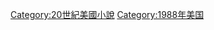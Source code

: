 {{Year by category
|m=1
|c=9
|d=8
|y=8
|cat=美國小說
|sortkey=Novels
|parent=
|subcat=1988年小說
}}

[[Category:20世紀美國小說|Category:20世紀美國小說]]
[[Category:1988年美国|Category:1988年美国]]